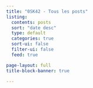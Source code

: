 ```yaml
---
title: "0SK42 - Tous les posts"
listing:
  contents: posts
  sort: "date desc"
  type: default
  categories: true
  sort-ui: false
  filter-ui: false
  feed: true

page-layout: full
title-block-banner: true

---
```


